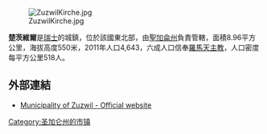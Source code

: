[[Image:ZuzwilKirche.jpg|right]]

'''楚茨維爾'''是[[瑞士|瑞士]]的城鎮，位於該國東北部，由[[聖加侖州|聖加侖州]]負責管轄，面積8.96平方公里，海拔高度550米，2011年人口4,643，六成人口信奉[[羅馬天主教|羅馬天主教]]，人口密度每平方公里518人。

==外部連結==
* [http://www.zuzwil.ch/ Municipality of Zuzwil - Official website] {{Wayback|url=http://www.zuzwil.ch/ |date=20110707005406 }} {{de icon}}

{{Switzerland-geo-stub}}
[[Category:圣加仑州的市镇|Category:圣加仑州的市镇]]